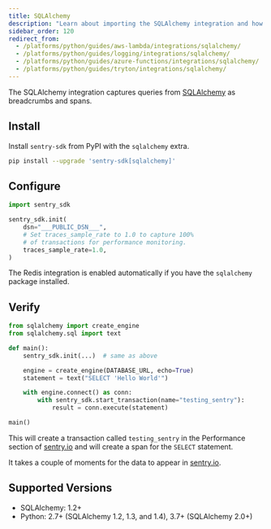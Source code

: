 ```yaml
---
title: SQLAlchemy
description: "Learn about importing the SQLAlchemy integration and how it captures queries from SQLAlchemy as breadcrumbs."
sidebar_order: 120
redirect_from:
  - /platforms/python/guides/aws-lambda/integrations/sqlalchemy/
  - /platforms/python/guides/logging/integrations/sqlalchemy/
  - /platforms/python/guides/azure-functions/integrations/sqlalchemy/
  - /platforms/python/guides/tryton/integrations/sqlalchemy/
---
```


The SQLAlchemy integration captures queries from [SQLAlchemy](https://www.sqlalchemy.org/) as breadcrumbs and spans.

## Install

Install `sentry-sdk` from PyPI with the `sqlalchemy` extra.

```bash
pip install --upgrade 'sentry-sdk[sqlalchemy]'
```

## Configure

<SignInNote />

```python
import sentry_sdk

sentry_sdk.init(
    dsn="___PUBLIC_DSN___",
    # Set traces_sample_rate to 1.0 to capture 100%
    # of transactions for performance monitoring.
    traces_sample_rate=1.0,
)
```

The Redis integration is enabled automatically if you have the `sqlalchemy` package installed.

## Verify

```python
from sqlalchemy import create_engine
from sqlalchemy.sql import text

def main():
    sentry_sdk.init(...)  # same as above

    engine = create_engine(DATABASE_URL, echo=True)
    statement = text("SELECT 'Hello World'")

    with engine.connect() as conn:
        with sentry_sdk.start_transaction(name="testing_sentry"):
            result = conn.execute(statement)

main()
```

This will create a transaction called `testing_sentry` in the Performance section of [sentry.io](https://sentry.io) and will create a span for the `SELECT` statement.

It takes a couple of moments for the data to appear in [sentry.io](https://sentry.io).

## Supported Versions

- SQLAlchemy: 1.2+
- Python: 2.7+ (SQLAlchemy 1.2, 1.3, and 1.4), 3.7+ (SQLAlchemy 2.0+)
